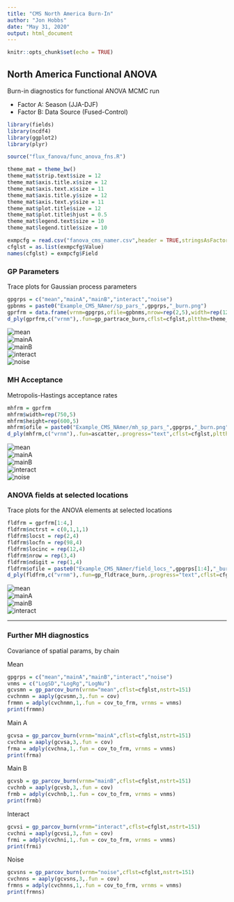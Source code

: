 ```yaml
---
title: "CMS North America Burn-In"
author: "Jon Hobbs"
date: "May 31, 2020"
output: html_document
---
```


```r
knitr::opts_chunk$set(echo = TRUE)
```

## North America Functional ANOVA

Burn-in diagnostics for functional ANOVA MCMC run

* Factor A: Season (JJA-DJF)
* Factor B: Data Source (Fused-Control)

```r
library(fields)
library(ncdf4)
library(ggplot2)
library(plyr)
```

```r
source("flux_fanova/func_anova_fns.R")

theme_mat = theme_bw() 
theme_mat$strip.text$size = 12
theme_mat$axis.title.x$size = 12
theme_mat$axis.text.x$size = 11
theme_mat$axis.title.y$size = 12
theme_mat$axis.text.y$size = 11
theme_mat$plot.title$size = 12
theme_mat$plot.title$hjust = 0.5
theme_mat$legend.text$size = 10
theme_mat$legend.title$size = 10
```

```r
exmpcfg = read.csv("fanova_cms_namer.csv",header = TRUE,stringsAsFactors = FALSE)
cfglst = as.list(exmpcfg$Value)
names(cfglst) = exmpcfg$Field
```

### GP Parameters

Trace plots for Gaussian process parameters

```r
gpgrps = c("mean","mainA","mainB","interact","noise")
gpbnms = paste0("Example_CMS_NAmer/sp_pars_",gpgrps,"_burn.png")
gprfrm = data.frame(vrnm=gpgrps,ofile=gpbnms,nrow=rep(2,5),width=rep(1200,5),height=rep(900,5),stringsAsFactors = FALSE)
d_ply(gprfrm,c("vrnm"),.fun=gp_partrace_burn,cflst=cfglst,pltthm=theme_mat,nstrt=151)
```

![mean](Example_CMS_NAmer/sp_pars_mean_burn.png)  
![mainA](Example_CMS_NAmer/sp_pars_mainA_burn.png)  
![mainB](Example_CMS_NAmer/sp_pars_mainB_burn.png)  
![interact](Example_CMS_NAmer/sp_pars_interact_burn.png)  
![noise](Example_CMS_NAmer/sp_pars_noise_burn.png)  


### MH Acceptance

Metropolis-Hastings acceptance rates

```r
mhfrm = gprfrm
mhfrm$width=rep(750,5)
mhfrm$height=rep(600,5)
mhfrm$ofile = paste0("Example_CMS_NAmer/mh_sp_pars_",gpgrps,"_burn.png")
d_ply(mhfrm,c("vrnm"),.fun=ascatter,.progress="text",cflst=cfglst,pltthm=theme_mat)
```

![mean](Example_CMS_NAmer/mh_sp_pars_mean_burn.png)  
![mainA](Example_CMS_NAmer/mh_sp_pars_mainA_burn.png)  
![mainB](Example_CMS_NAmer/mh_sp_pars_mainB_burn.png)  
![interact](Example_CMS_NAmer/mh_sp_pars_interact_burn.png)  
![noise](Example_CMS_NAmer/mh_sp_pars_noise_burn.png)  

### ANOVA fields at selected locations

Trace plots for the ANOVA elements at selected locations

```r
fldfrm = gprfrm[1:4,]
fldfrm$nctrst = c(0,1,1,1)
fldfrm$locst = rep(2,4)
fldfrm$locfn = rep(98,4)
fldfrm$locinc = rep(12,4)
fldfrm$nrow = rep(3,4)
fldfrm$ndigit = rep(1,4)
fldfrm$ofile = paste0("Example_CMS_NAmer/field_locs_",gpgrps[1:4],"_burn.png")
d_ply(fldfrm,c("vrnm"),.fun=gp_fldtrace_burn,.progress="text",cflst=cfglst,pltthm=theme_mat,nstrt=151)
```

![mean](Example_CMS_NAmer/field_locs_mean_burn.png)  
![mainA](Example_CMS_NAmer/field_locs_mainA_burn.png)  
![mainB](Example_CMS_NAmer/field_locs_mainB_burn.png)  
![interact](Example_CMS_NAmer/field_locs_interact_burn.png)  

***

### Further MH diagnostics

Covariance of spatial params, by chain

Mean

```r
gpgrps = c("mean","mainA","mainB","interact","noise")
vnms = c("LogSD","LogRg","LogNu")
gcvsmn = gp_parcov_burn(vrnm="mean",cflst=cfglst,nstrt=151)
cvchnmn = aaply(gcvsmn,3,.fun = cov)
frmmn = adply(cvchnmn,1,.fun = cov_to_frm, vrnms = vnms)
print(frmmn)
```

Main A

```r
gcvsa = gp_parcov_burn(vrnm="mainA",cflst=cfglst,nstrt=151)
cvchna = aaply(gcvsa,3,.fun = cov)
frma = adply(cvchna,1,.fun = cov_to_frm, vrnms = vnms)
print(frma)
```

Main B

```r
gcvsb = gp_parcov_burn(vrnm="mainB",cflst=cfglst,nstrt=151)
cvchnb = aaply(gcvsb,3,.fun = cov)
frmb = adply(cvchnb,1,.fun = cov_to_frm, vrnms = vnms)
print(frmb)
```

Interact

```r
gcvsi = gp_parcov_burn(vrnm="interact",cflst=cfglst,nstrt=151)
cvchni = aaply(gcvsi,3,.fun = cov)
frmi = adply(cvchni,1,.fun = cov_to_frm, vrnms = vnms)
print(frmi)
```

Noise

```r
gcvsns = gp_parcov_burn(vrnm="noise",cflst=cfglst,nstrt=151)
cvchnns = aaply(gcvsns,3,.fun = cov)
frmns = adply(cvchnns,1,.fun = cov_to_frm, vrnms = vnms)
print(frmns)
```

